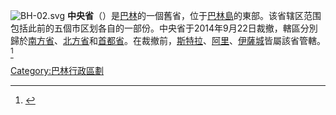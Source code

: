 {{expand|time=2017-05-18T02:04:12+00:00}}
{{Infobox settlement
<!-- See Template:Infobox settlement for additional fields and descriptions -->
| name                    = 中央省
| native_name             = {{lang|ar|المحافظة الوسطى}}<br/>''{{lang|la|Al-Muḥāfaẓat al-Wusṭā}}''
| native_name_lang        = AR
| settlement_type          = 省
| image_skyline           = 
| imagesize               = 
| image_alt               = 
| image_caption           = 
| image_flag              = Central Governorate Logo.jpg
| flag_alt                = 
| image_seal              = 
| seal_alt                = 
| image_shield            = 
| shield_alt              = 
| nickname                = 
| motto                   = 
| image_map               = BH-02.svg
| map_alt                 = 
| map_caption              = 中央省於[[巴林|巴林]]的位置
| image_dot_map           = 
| dot_mapsize             = 
| dot_map_base_alt        = 
| dot_map_alt             = 
| dot_map_caption         = 
| dot_x = |dot_y = 
| pushpin_map             = 
| pushpin_label_position  = 
| pushpin_map_alt         = 
| pushpin_map_caption     = 
| latd  = |latm  = |lats  = |latNS =
| longd = |longm = |longs = |longEW =
| coor_pinpoint           = 
| coordinates_type        = 
| coordinates_display     = 
| coordinates_footnotes   = 
| subdivision_type     = [[世界政區索引|國家]]
| subdivision_name     = [[巴林|巴林]]
| subdivision_type1     = 
| subdivision_name1     = 
| subdivision_type2     = 
| subdivision_name2     = 
| established_title     = 
| established_date     = 
| founder                 = 
| named_for               = 
| seat_type               = 
| seat                    = 
| government_footnotes    = 
| leader_party            = 
| leader_title               = 省長
| leader_name             = Mubarak Bin Ahmed Al Fadel 
| leader_title1           = 
| leader_name1            = 
| total_type              = 
| unit_pref               = 
| area_magnitude          = 
| area_footnotes          = 
| area_total_km2          = 
| area_total_sq_mi        = 
| area_land_km2           = 
| area_land_sq_mi         = 
| area_water_km2          = 
| area_water_sq_mi        = 
| area_water_percent      = 
| area_note               = 
| elevation_footnotes     = 
| elevation_m             = 
| elevation_ft            = 
| population_footnotes    = 
| population_total        = 
| population_as_of        = 
| population_density_km2  = 
| population_density_sq_mi= 
| population_est          = 
| pop_est_as_of           = 
| population_demonym      = 
| population_note         = 
| timezone1     = [[阿拉伯標準時間|阿拉伯標準時間]]
| utc_offset1             = +3
| timezone1_DST           = 
| utc_offset1_DST         = 
| postal_code_type        = 
| postal_code             = 
| area_code_type          = 
| area_code               = 
| website                 = 
| footnotes               = 
}}
[[File:BH-02.svg|right]]
'''中央省'''（{{lang-ar|المحافظة الوسطى|}}）是[[巴林|巴林]]的一個舊省，位于[[巴林島|巴林島]]的東部。该省辖区范围包括此前的五個市区划各自的一部份。中央省于2014年9月22日裁撤，轄區分別歸於[[南方省_(巴林)|南方省]]、[[北方省_(巴林)|北方省]]和[[首都省_(巴林)|首都省]]。在裁撤前，[[斯特拉_(巴林)|斯特拉]]、[[阿里_(巴林)|阿里]]、[[伊薩城|伊薩城]]皆屬該省管轄。<ref>{{Cite web |url=http://www.gulf-daily-news.com/NewsDetails.aspx?storyid=386389 |title=The Gulf Daily News |accessdate=2018-01-01 |archive-date=2015-06-27 |archive-url=https://web.archive.org/web/20150627215126/http://www.gulf-daily-news.com/NewsDetails.aspx?storyid=386389 |dead-url=no }}</ref>

{{巴林行政區劃}}
[[Category:巴林行政區劃|Category:巴林行政區劃]]